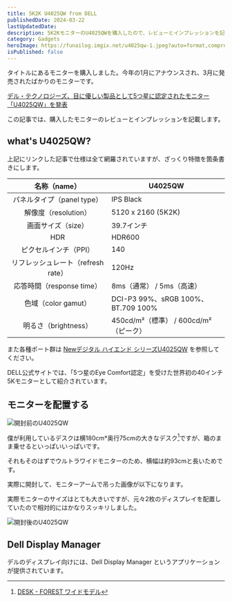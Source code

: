```yaml
---
title: 5K2K U4025QW from DELL
publishedDate: 2024-03-22
lastUpdatedDate:
description: 5K2KモニターのU4025QWを購入したので、レビューとインプレッションを記載します
category: Gadgets
heroImage: https://funailog.imgix.net/u4025qw-1.jpeg?auto=format,compress,enhance
isPublished: false
---
```


タイトルにあるモニターを購入しました。今年の1月にアナウンスされ、3月に発売されたばかりのモニターです。

[デル・テクノロジーズ、目に優しい製品として5つ星に認定されたモニター「U4025QW」を発表](https://www.dell.com/ja-jp/blog/monitor-u4025qw/)

この記事では、購入したモニターのレビューとインプレッションを記載します。

## what's U4025QW?

上記にリンクした記事で仕様は全て網羅されていますが、ざっくり特徴を箇条書きにします。

| 名称（name） | U4025QW |
| :---: | --- |
| パネルタイプ（panel type） | IPS Black |
| 解像度（resolution） | 5120 x 2160 (5K2K) |
| 画面サイズ（size） | 39.7インチ |
| HDR | HDR600 |
| ピクセルインチ（PPI） | 140 |
| リフレッシュレート（refresh rate） | 120Hz |
| 応答時間（response time） | 8ms（通常） / 5ms（高速） |
| 色域（color gamut） | DCI-P3 99%、sRGB 100%、BT.709 100% |
| 明るさ（brightness） | 450cd/m²（標準） / 600cd/m²（ピーク） |

また各種ポート群は [Newデジタル ハイエンド シリーズU4025QW](https://www.dell.com/ja-jp/shop/dell%E3%83%87%E3%82%B8%E3%82%BF%E3%83%AB-%E3%83%8F%E3%82%A4%E3%82%A8%E3%83%B3%E3%83%89-%E3%82%B7%E3%83%AA%E3%83%BC%E3%82%BA40%E6%9B%B2%E9%9D%A2thunderbolt-%E3%83%8F%E3%83%96-%E3%83%A2%E3%83%8B%E3%82%BF%E3%83%BC-u4025qw/apd/210-bmcw/%E3%83%A2%E3%83%8B%E3%82%BF%E3%83%BC-%E3%83%A2%E3%83%8B%E3%82%BF%E3%83%BC%E3%82%A2%E3%82%AF%E3%82%BB%E3%82%B5%E3%83%AA%E3%83%BC) を参照してください。

DELL公式サイトでは、「5つ星のEye Comfort認定」を受けた世界初の40インチ5Kモニターとして紹介されています。

## モニターを配置する

![開封前のU4025QW](https://funailog.imgix.net/u4025qw-0.jpeg?auto=format,compress,enhance)

僕が利用しているデスクは横180cm*奥行75cmの大きなデスク[^1]ですが、箱のまま乗せるといっぱいいっぱいです。

それもそのはずでウルトラワイドモニターのため、横幅は約93cmと長いためです。

実際に開封して、モニターアームで吊った画像が以下になります。

実際モニターのサイズはとても大きいですが、元々2枚のディスプレイを配置していたので相対的にはかなりスッキリしました。

![開封後のU4025QW](https://funailog.imgix.net/u4025qw-2.jpeg?auto=format,compress,enhance)


## Dell Display Manager

デルのディスプレイ向けには、Dell Display Manager というアプリケーションが提供されています。

[^1]: [DESK - FOREST ワイドモデル](https://preducts.jp/products/desk-forest-wide)
